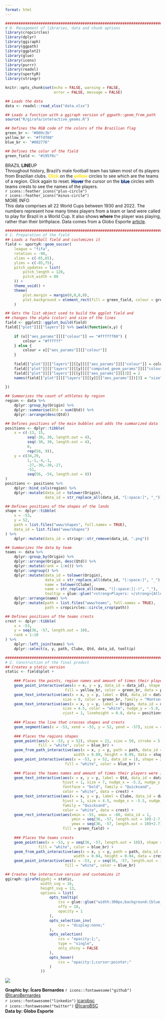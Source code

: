 ```yaml
---
format: html
---
```


```r

################################################################################
# 0. Management of libraries, data and chunk options
library(cropcircles)
library(dplyr)
library(ggiraph)
library(ggpath)
library(ggplot2)
library(glue)
library(icons)
library(purrr)
library(readxl)
library(sportyR)
library(stringr)

knitr::opts_chunk$set(echo = FALSE, warning = FALSE,
                      error = FALSE, message = FALSE)

## Loads the data
data <- readxl::read_xlsx("data.xlsx")

## Loads a function with a ggiraph version of ggpath::geom_from_path
source("R/girafa/interactive_geoms.R")

## Defines the RGB code of the colors of the Brazilian flag
green_br <- "#009c3b"
yellow_br <- "#ffdf00"
blue_br <- "#002776"

## Defines the color of the field
green_field <- "#195f0c"

```

<!-- Connects to Google Fonts and gets the Quicksand font -->
<link rel="preconnect" href="https://fonts.googleapis.com">
<link rel="preconnect" href="https://fonts.gstatic.com" crossorigin>
<link href="https://fonts.googleapis.com/css2?family=Quicksand&family=Montserrat&display=swap" rel="stylesheet">

<!-- Connects to the CSS stylesheet -->
<link href="www/styles.css" rel="stylesheet">

<!-- Connects to the jQuery package -->
<script src="https://code.jquery.com/jquery-3.6.1.js" integrity="sha256-3zlB5s2uwoUzrXK3BT7AX3FyvojsraNFxCc2vC/7pNI=" crossorigin="anonymous"></script>

<!-- Establishes triggers to show and hide buttons and subtitle details -->
<script>
$(function() {
$("#plus").click(function() {
  $("#details").slideDown("slow");
  $("#plus").fadeToggle({duration: 200, queue: false});
  $("#minus").fadeToggle({duration: 200, queue: false});
});
$("#minus").click(function() {
  $("#details").slideUp("slow");
  $("#minus").fadeToggle({duration: 200, queue: false});
  $("#plus").fadeToggle({duration: 200, queue: false});
});
});
</script>

<!-- Places the title -->
<div id='title'>BRAZIL <strong>LINE</strong>UP</div>

<!-- Places the subtitle structure -->
<div id='subtitle'>
<div id='subtitle-main'>Throughout history, Brazil's male football team has
taken most of its players from Brazilian clubs.
<strong style='color:#ffdf00;'>Click</strong> on the
<strong style='color:#ffdf00;'>yellow</strong> circles to see 
which are the teams of a region. Click again to reset.
<span style='color:#002776;text-shadow: #002776 1px 1px;'>Hover</span> the cursor
on the <span style='color:#002776;text-shadow: #002776 1px 1px;'>blue</span>
circles with teams crests to see the names of the players.</div>
<div id='info'>
<div id='plus'>`r icons::feather_icons("plus-circle")`</div>
<div id='minus'>`r icons::feather_icons("minus-circle")`</div>
<div id='more'>MORE INFO</div>
</div></div>

<!-- Places the subtitle details -->
<div id='details'>This data comprises all 22 World Cups between 1930 and 2022.
The numbers represent how many times players from a team or land were called to
play for Brazil in a World Cup. It also shows<strong> where </strong>the player
was playing, rather than their birthplace. Data comes from a Globo Esporte 
<a href='https://ge.globo.com/futebol/selecao-brasileira/noticia/2022/11/01/qual-clube-teve-mais-jogadores-convocados-pela-selecao-brasileira-para-copas-do-mundo.ghtml' target='_blank'>article</a>.</div>

<!-- Clears the float attribute -->
<div style='clear:both;'></div>

```r

################################################################################
# 1. Preparation of the field
## Loads a football field and customizes it
field <- sportyR::geom_soccer(
    league = "fifa",
    rotation = -90,
    xlims = c(-65,65),
    ylims = c(-85,75),
    pitch_updates = list(
        pitch_length = 120,
        pitch_width = 80
    )) + 
    theme_void() +
    theme(
        plot.margin = margin(0,0,0,0),
        plot.background = element_rect(fill = green_field, colour = green_field)
    )

## Gets the list object used to build the ggplot field and
## changes the alpha (color) and size of the lines
field <- ggplot2::ggplot_build(field)
field[["plot"]][["layers"]] %>% iwalk(function(x,y) {
    
    if (x[["aes_params"]][["colour"]] == "#ffffff00") {
        colour = "#ffffff"
    } else {
        colour = x[["aes_params"]][["colour"]]
    }
    
    field[["plot"]][["layers"]][[y]][["aes_params"]][["colour"]] = colour
    field[["plot"]][["layers"]][[y]][["computed_geom_params"]][["colour"]] = colour
    field[["plot"]][["layers"]][[y]][["aes_params"]][[3]] = 2
    names(field[["plot"]][["layers"]][[y]][["aes_params"]])[3] = "size"
    
})

## Summarizes the count of athletes by region
region <- data %>% 
    dplyr::group_by(Origin) %>% 
    dplyr::summarise(Qtd = sum(Qtd)) %>% 
    dplyr::arrange(desc(Qtd))

## Defines positions of the main bubbles and adds the summarized data
positions <- dplyr::tibble(
    x = c(-13, 15,
          seq(-30, 30, length.out = 4),
          seq(-30, 30, length.out = 4),
          0,
          rep(58, 9)),
    y = c(34,29,
          1,-1,-4,-1,
          -27,-30,-30,-27,
          -51,
          seq(56, -54, length.out = 9))
)
positions <- positions %>% 
    dplyr::bind_cols(region) %>% 
    dplyr::mutate(data_id = tolower(Origin),
                  data_id = str_replace_all(data_id, "[:space:]", "_"))

## Defines positions of the shapes of the lands
shape <- dplyr::tibble(
    x = -53,
    y = 52,
    path = list.files("www/shapes", full.names = TRUE),
    data_id = list.files("www/shapes")
) %>% 
    dplyr::mutate(data_id = stringr::str_remove(data_id, ".png"))

## Summarizes the data by team
teams <- data %>% 
    dplyr::group_by(Origin) %>% 
    dplyr::arrange(Origin, desc(Qtd)) %>% 
    dplyr::mutate(rank = 1:n()) %>% 
    dplyr::ungroup() %>% 
    dplyr::mutate(data_id = tolower(Origin),
                  data_id = str_replace_all(data_id, "[:space:]", "_"),
                  name = tolower(Clube),
                  name = str_replace_all(name, "([:space:]|-)", "_"),
                  tooltip = glue::glue("<strong>Players: </strong>{Atletas}")) %>% 
    dplyr::arrange(name) %>% 
    dplyr::mutate(path = list.files("www/teams", full.names = TRUE),
                  path = cropcircles::circle_crop(path))

## Defines positions of the teams crests
crest <- dplyr::tibble(
    x = -53,
    y = seq(36, -57, length.out = 10),
    rank = 1:10
) %>% 
    dplyr::left_join(teams) %>% 
    dplyr::select(x, y, path, Clube, Qtd, data_id, tooltip)

################################################################################
# 2. Construction of the final product
## Creates a static version
static <- field$plot +
    
    ### Places the points, region names and amount of times their players were in the lineup
    geom_point_interactive(aes(x = x, y = y, data_id = data_id), shape = 21, size = 23, stroke = 5,
                           fill = yellow_br, color = green_br, data = positions) +
    geom_text_interactive(aes(x = x, y = y, label = Qtd, data_id = data_id),
                          size = 8, color = green_br, family = "Montserrat", data = positions) +
    geom_text_interactive(aes(x = x, y = y, label = Origin, data_id = data_id),
                          size = 4.5, color = "white", nudge_y = -5.8, family = "Quicksand",
                          vjust = 1, lineheight = 0.8, data = positions) +
    
    ### Places the line that crosses shapes and crests
    geom_segment(aes(x = -53, xend = -53, y = 52, yend = -57), size = 4, color = blue_br) +
    
    ### Places the regions shapes
    geom_point(aes(x = -53, y = 52), shape = 21, size = 50, stroke = 5,
               fill = "white", color = blue_br) +
    geom_from_path_interactive(aes(x = x, y = y, path = path, data_id = data_id),
                               width = 0.09, height = 0.09, data = shape) +
    geom_point_interactive(aes(x = -53, y = 52, data_id = 1), shape = 21, size = 50, stroke = 5,
                           fill = "white", color = blue_br) +
    
    ### Places the teams names and amount of times their players were in the lineup
    geom_text_interactive(aes(x = x, y = y, label = Qtd, data_id = data_id),
                          hjust = 1, size = 7, nudge_x = -5.3, nudge_y = 1.4,
                          fontface = "bold", family = "Quicksand",
                          color = "white", data = crest) +
    geom_text_interactive(aes(x = x, y = y, label = Clube, data_id = data_id),
                          hjust = 1, size = 4.5, nudge_x = -5.5, nudge_y = -1.4,
                          family = "Quicksand",
                          color = "white", data = crest) +
    geom_rect_interactive(aes(xmin = -55, xmax = -80, data_id = 1,
                              ymin = seq(36, -57, length.out = 10)-2.7,
                              ymax = seq(36, -57, length.out = 10)+2.7),
                          fill = green_field) +
    
    ### Places the teams crests
    geom_point(aes(x = -53, y = seq(36, -57, length.out = 10)), shape = 21, size = 20, stroke = 5,
               fill = "white", color = blue_br) +
    geom_from_path_interactive(aes(x = x, y = y, path = path, data_id = data_id, tooltip = tooltip),
                               width = 0.04, height = 0.04, data = crest) +
    geom_point_interactive(aes(x = -53, y = seq(36, -57, length.out = 10), data_id = 1), shape = 21, size = 20, stroke = 5,
                           fill = "white", color = blue_br) 

## Creates the interactive version and customizes it
ggiraph::girafe(ggobj = static, 
                width_svg = 16,
                height_svg = 13,
                options = list(
                    opts_tooltip(
                        css = glue::glue("width:300px;background:{blue_br};color:white;padding:20px;border-radius:20px;"),
                        offy = 10,
                        opacity = 1
                    ),
                    opts_selection_inv(
                        css = "display:none;"
                    ),
                    opts_selection(
                        css = "opacity:1;",
                        type = "single",
                        only_shiny = FALSE
                    ),
                    opts_hover(
                        css = "opacity:1;cursor:pointer;"
                    )
                ))

```

<div id='credentials'>
<img src="www/profile.jpg">
<div id='credentials-text'>
<strong>Graphic by: Ícaro Bernardes</strong>
`r icons::fontawesome("github")` <a href = "https://github.com/IcaroBernardes" target = "_blank">@IcaroBernardes</a><br>
`r icons::fontawesome("linkedin")` <a href = "https://www.linkedin.com/in/icarobsc" target = "_blank">icarobsc</a><br>
`r icons::fontawesome("twitter")` <a href = "https://twitter.com/icarobsc" target = "_blank">@IcaroBSC</a><br>
<strong>Data by: Globo Esporte</strong>
</div>
</div>
